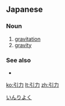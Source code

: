 ==Japanese==
{{ja-kanjitab|引|力}}

===Noun===
{{ja-noun|k|hira=いんりょく|rom=inryoku|hidx=いんりよく}}

# [[gravitation]]
# [[gravity]]

===See also===
* {{pedia|lang=ja}}

[[Category:ja:Physics|いんりよく]]

[[ko:引力]]
[[lt:引力]]
[[zh:引力]]